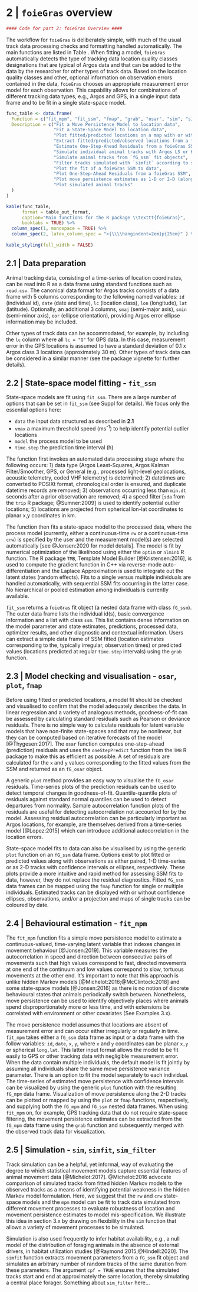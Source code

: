 # 2 | `foieGras` overview

```r
#### Code for part 2: foieGras Overview ####
```
The workflow for `foieGras` is deliberately simple, with much of the usual track data processing checks and formatting handled automatically. The main functions are listed in Table \ref{tab:func_table_kable}. When fitting a model, `foieGras` automatically detects the type of tracking data location quality classes designations that are typical of Argos data and that can be added to the data by the researcher for other types of track data. Based on the location quality classes and other, optional information on observation errors contained in the data, `foieGras` chooses an appropriate measurement error model for each observation. This capability allows for combinations of different tracking data types, e.g., Argos and GPS, in a single input data frame and to be fit in a single state-space model. 

```r
func_table <- data.frame(
  Function = c("fit_mpm", "fit_ssm", "fmap", "grab", "osar", "sim", "simfit", "sim_filter", "plot.fG_ssm", "plot.fG_osar", "plot.fG_mpm", "plot.fG_sim"),
  Description = c("Fit a Move Persistence Model to location data",
                  "Fit a State-Space Model to location data",
                  "Plot fitted/predicted locations on a map with or without a defined projection",
                  "Extract fitted/predicted/observed locations from a foieGras model, with or without projection information",
                  "Estimate One-Step-Ahead Residuals from a foieGras SSM",
                  "Simulate individual animal tracks with Argos LS or KF errors",
                  "Simulate animal tracks from `fG_ssm` fit objects",
                  "Filter tracks simulated with `simfit` according to similarity criteria",
                  "Plot the fit of a foieGras SSM to data",
                  "Plot One-Step-Ahead Residuals from a foieGras SSM",
                  "Plot move persistence estimates as 1-D or 2-D (along track) time-series",
                  "Plot simulated animal tracks"
  )
)

```

```r
kable(func_table, 
      format = table_out_format, 
      caption="Main functions for the R package \\texttt{foieGras}", 
      booktabs = TRUE) %>%
  column_spec(1, monospace = TRUE) %>%
  column_spec(2, latex_column_spec = ">{\\\\hangindent=2em}p{25em}" ) %>%
  
kable_styling(full_width = FALSE)
```

## 2.1 | Data preparation
Animal tracking data, consisting of a time-series of location coordinates, can be read into R as a data frame using standard functions such as `read.csv`. The canonical data format for Argos tracks consists of a data frame with 5 columns corresponding to the following named variables: `id` (individual id), `date` (date and time), `lc` (location class), `lon` (longitude), `lat` (latitude). Optionally, an additional 3 columns, `smaj` (semi-major axis), `smin` (semi-minor axis), `eor` (ellipse orientation), providing Argos error ellipse information may be included.

Other types of track data can be accommodated, for example, by including the `lc` column where all `lc = "G"` for GPS data. In this case, measurement error in the GPS locations is assumed to have a standard deviation of 0.1 x Argos class 3 locations (approximately 30 m). Other types of track data can be considered in a similar manner (see the package vignette for further details).

## 2.2 | State-space model fitting - `fit_ssm`
State-space models are fit using `fit_ssm`. There are a large number of options that can be set in `fit_ssm` (see Suppl for details). We focus only the essential options here:  

- `data` the input data structured as described in **2.1** 
- `vmax` a maximum threshold speed (ms^-1^) to help identify potential outlier locations 
- `model` the process model to be used 
- `time.step` the prediction time interval (h)

The function first invokes an automated data processing stage where the following occurs: 1) data type (Argos Least-Squares, Argos Kalman Filter/Smoother, GPS, or General (e.g., processed light-level geolocations, acoustic telemetry, coded VHF telemetry) is determined; 2) datetimes are converted to POSIXt format, chronological order is ensured, and duplicate datetime records are removed; 3) observations occurring less than `min.dt` seconds after a prior observation are removed; 4) a speed filter [`sda` from the `trip` R package; @Sumner:2009] is used to identify potential outlier locations; 5) locations are projected from spherical lon-lat coordinates to planar x,y coordinates in km. 

The function then fits a state-space model to the processed data, where the process model (currently, either a continuous-time `rw` or a continuous-time `crw`) is specified by the user and the measurement model(s) are selected automatically [see @Jonsen:2020 for model details]. The model is fit by numerical optimization of the likelihood using either the `optim` or `nlminb` R function. The R package `TMB`, Template Model Builder [@Kristensen:2016], is used to compute the gradient function in C++ via reverse-mode auto-differentiation and the Laplace Approximation is used to integrate out the latent states (random effects). Fits to a single versus multiple individuals are handled automatically, with sequential SSM fits occurring in the latter case. No hierarchical or pooled estimation among individuals is currently available. 

`fit_ssm` returns a `foieGras` fit object (a nested data frame with class `fG_ssm`). The outer data frame lists the individual id(s), basic convergence information and a list with class `ssm`. This list contains dense information on the model parameter and state estimates, predictions, processed data, optimizer results, and other diagnostic and contextual information. Users can extract a simple data frame of SSM fitted (location estimates corresponding to the, typically irregular, observation times) or predicted values (locations predicted at regular `time.step` intervals) using the `grab` function. 

## 2.3 | Model checking and visualisation - `osar`, `plot`, `fmap`
Before using fitted or predicted locations, a model fit should be checked and visualised to confirm that the model adequately describes the data. In linear regression and a variety of analogous methods, goodness-of-fit can be assessed by calculating standard residuals such as Pearson or deviance residuals. There is no simple way to calculate residuals for latent variable models that have non-finite state-spaces and that may be nonlinear, but they can be computed based on iterative forecasts of the model [@Thygesen:2017]. The `osar` function computes one-step-ahead (prediction) residuals and uses the `oneStepPredict` function from the `TMB` R package to make this as efficient as possible. A set of residuals are calculated for the `x` and `y` values corresponding to the fitted values from the SSM and returned as an `fG_osar` object. 

A generic `plot` method provides an easy way to visualise the `fG_osar` residuals. Time-series plots of the prediction residuals can be used to detect temporal changes in goodness-of-fit. Quantile-quantile plots of residuals against standard normal quantiles can be used to detect departures from normality. Sample autocorrelation function plots of the residuals are useful for detecting autocorrelation not accounted for by the model. Assessing residual autocorrelation can be particularly important as Argos locations, for example, are themselves derived from a time-series model [@Lopez:2015] which can introduce additional autocorrelation in the location errors.

State-space model fits to data can also be visualised by using the generic `plot` function on an `fG_ssm` data frame. Options exist to plot fitted or predicted values along with observations as either paired, 1-D time-series or as 2-D tracks with confidence intervals or ellipses, respectively. These plots provide a more intuitive and rapid method for assessing SSM fits to data, however, they do not replace the residual diagnostics. Fitted `fG_ssm` data frames can be mapped using the `fmap` function for single or multiple individuals. Estimated tracks can be displayed with or without confidence ellipses, observations, and/or a projection and maps of single tracks can be coloured by date. 

## 2.4 | Behavioural estimation - `fit_mpm`
The `fit_mpm` function fits a simple move persistence model to estimate a continuous-valued, time-varying latent variable that indexes changes in movement behaviour [@Jonsen:2019]. This variable measures the autocorrelation in speed and direction between consecutive pairs of movements such that high values correspond to fast, directed movements at one end of the continuum and low values correspond to slow, tortuous movements at the other end. It's important to note that this approach is unlike hidden Markov models [@Michelot:2016;@McClintock:2018] and some state-space models [@Jonsen:2016] as there is no notion of discrete behavioural states that animals periodically switch between. Nonetheless, move persistence can be used to identify objectively places where animals spend disproportionately more or less time, and with extensions be correlated with environment or other covariates (See Examples 3.x).  

The move persistence model assumes that locations are absent of measurement error and can occur either irregularly or regularly in time. `fit_mpm` takes either a `fG_ssm` data frame as input or a data frame with the follow variables: `id`, `date`, `x`, `y`, where `x` and `y` coordinates can be planar `x,y` or spherical `long,lat`. This latter input format allows the model to be fit easily to GPS or other tracking data with negligible measurement error. When the data contain multiple individuals, the default model is fit jointly by assuming all individuals share the same move persistence variance parameter. There is an option to fit the model separately to each individual. The time-series of estimated move persistence with confidence intervals can be visualized by using the generic `plot` function with the resulting `fG_mpm` data frame. Visualization of move persistence along the 2-D tracks can be plotted or mapped by using the `plot` or `fmap` functions, respectively, and supplying both the `fG_mpm` and `fG_ssm` nested data frames. When using `fit_mpm` on, for example, GPS tracking data that do not require state-space filtering, the movement persistence estimates can be extracted from the `fG_mpm` data frame using the `grab` function and subsequently merged with the observed track data for visualization.

## 2.5 | Simulation - `sim`, `simfit`, `sim_filter`
Track simulation can be a helpful, yet informal, way of evaluating the degree to which statistical movement models capture essential features of animal movement data [@Michelot:2017]. @Michelot:2016 advocate comparison of simulated tracks from fitted hidden Markov models to the observed tracks as a means of identifying potential weakness in the hidden Markov model formulation. Here, we suggest that the `rw` and `crw` state-space models and the `mpm` model can be fit to track data simulated from different movement processes to evaluate robustness of location and movement persistence estimates to model mis-specification. We illustrate this idea in section 3.x by drawing on flexibility in the `sim` function that allows a variety of movement processes to be simulated.

Simulation is also used frequently to infer habitat availability, e.g., a null model of the distribution of foraging animals in the absence of external drivers, in habitat utilization studies [@Raymond:2015;@Hindell:2020]. The `simfit` function extracts movement parameters from a `fG_ssm` fit object and simulates an arbitrary number of random tracks of the same duration from these parameters. The argument `cpf = TRUE` ensures that the simulated tracks start and end at approximately the same location, thereby simulating a central place forager. Something about `sim_filter` here...
